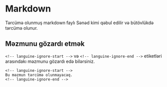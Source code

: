 # Markdown

Tərcümə olunmuş markdown faylı Sənəd kimi qəbul edilir və bütövlükdə tərcümə olunur.

## Məzmunu gözardı etmək

`<!-- languine-ignore-start -->` və `<!-- languine-ignore-end -->` etiketləri arasındakı məzmunu gözardı edə bilərsiniz.

```mdx
<!-- languine-ignore-start -->
Bu məzmun tərcümə olunmayacaq.
<!-- languine-ignore-end -->
``` 